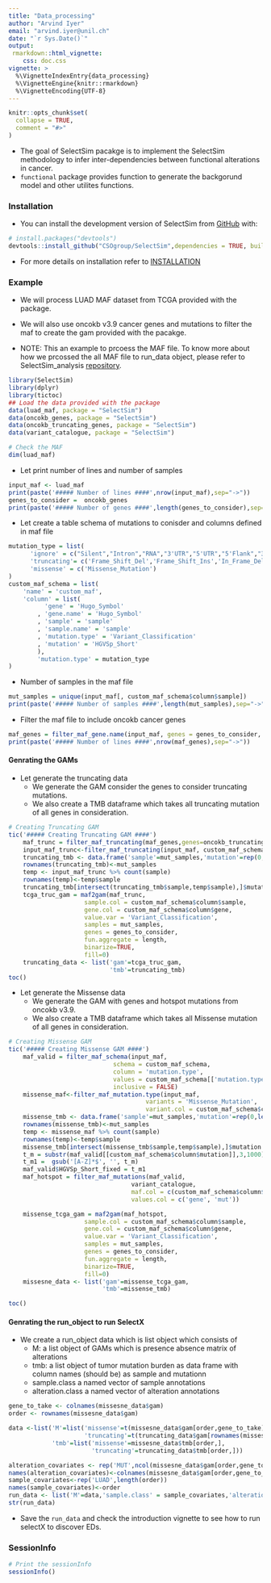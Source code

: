 ```yaml
---
title: "Data_processing"
author: "Arvind Iyer"
email: "arvind.iyer@unil.ch"
date: "`r Sys.Date()`"
output: 
 rmarkdown::html_vignette:
    css: doc.css
vignette: >
  %\VignetteIndexEntry{data_processing}
  %\VignetteEngine{knitr::rmarkdown}
  %\VignetteEncoding{UTF-8}
---
```


```r
knitr::opts_chunk$set(
  collapse = TRUE,
  comment = "#>"
)
```

- The goal of SelectSim pacakge is to implement the SelectSim methodology to infer inter-dependencies between functional alterations in cancer.
- `functional` package provides function to generate the backgorund model and other utilites functions.

### Installation

- You can install the development version of SelectSim from [GitHub](https://github.com/CSOgroup/SelectSim) with:

``` r
# install.packages("devtools")
devtools::install_github("CSOgroup/SelectSim",dependencies = TRUE, build_vignettes = TRUE)
```

- For more details on installation refer to [INSTALLATION](https://github.com/CSOgroup/SelectSim/blob/main/INSTALLATION.md)

### Example

- We will process LUAD MAF dataset from TCGA provided with the package.
- We will also use oncokb v3.9 cancer genes and mutations to filter the maf to create the gam provided with the pacakge.

- NOTE: This an example to prcoess the MAF file. To know more about how we prcossed the all MAF file to run_data object, please refer to SelectSim_analysis [repository](https://github.com/CSOgroup/SelectSim_analysis).


```r
library(SelectSim)
library(dplyr)
library(tictoc)
## Load the data provided with the package
data(luad_maf, package = "SelectSim")
data(oncokb_genes, package = "SelectSim")
data(oncokb_truncating_genes, package = "SelectSim")
data(variant_catalogue, package = "SelectSim")
```

```r
# Check the MAF
dim(luad_maf)
```

- Let print number of lines and number of samples

```r
input_maf <- luad_maf
print(paste('##### Number of lines ####',nrow(input_maf),sep="->"))
genes_to_consider =  oncokb_genes
print(paste('##### Number of genes ####',length(genes_to_consider),sep="->"))
```

- Let create a table schema of mutations to conisder and columns defined in maf file

```r
mutation_type = list(
      'ignore' = c("Silent","Intron","RNA","3'UTR","5'UTR","5'Flank","3'Flank","IGR"),
      'truncating'= c('Frame_Shift_Del','Frame_Shift_Ins','In_Frame_Del','In_Frame_Ins','Nonsense_Mutation','Nonstop_Mutation','Splice_Region','Splice_Site','Translation_Start_Site'),
      'missense' = c('Missense_Mutation')
)
custom_maf_schema = list(
    'name' = 'custom_maf',
    'column' = list(
          'gene' = 'Hugo_Symbol'
        , 'gene.name' = 'Hugo_Symbol'
        , 'sample' = 'sample'
        , 'sample.name' = 'sample'
        , 'mutation.type' = 'Variant_Classification'
        , 'mutation' = 'HGVSp_Short'
        ),
        'mutation.type' = mutation_type
)
```

- Number of samples in the maf file

```r
mut_samples = unique(input_maf[, custom_maf_schema$column$sample])
print(paste('##### Number of samples ####',length(mut_samples),sep="->"))
```


- Filter the maf file to include oncokb cancer genes

```r
maf_genes = filter_maf_gene.name(input_maf, genes = genes_to_consider, gene.col = custom_maf_schema$column$gene)
print(paste('##### Number of lines ####',nrow(maf_genes),sep="->"))
```

#### Genrating the GAMs

- Let generate the truncating data
  - We generate the GAM consider the genes to consider truncating mutations.
  - We also create a TMB dataframe which takes all truncating mutation of all genes in consideration.

```r
# Creating Truncating GAM
tic('##### Creating Truncating GAM ####')
    maf_trunc = filter_maf_truncating(maf_genes,genes=oncokb_truncating_genes, custom_maf_schema)
    input_maf_trunc<-filter_maf_truncating(input_maf, custom_maf_schema)
    truncating_tmb <- data.frame('sample'=mut_samples,'mutation'=rep(0,length(mut_samples)))
    rownames(truncating_tmb)<-mut_samples
    temp <- input_maf_trunc %>% count(sample) 
    rownames(temp)<-temp$sample
    truncating_tmb[intersect(truncating_tmb$sample,temp$sample),]$mutation <-temp[intersect(truncating_tmb$sample,temp$sample),'n']
    tcga_truc_gam = maf2gam(maf_trunc,
                     sample.col = custom_maf_schema$column$sample,
                     gene.col = custom_maf_schema$column$gene,
                     value.var = 'Variant_Classification',
                     samples = mut_samples,
                     genes = genes_to_consider,
                     fun.aggregate = length,
                     binarize=TRUE,
                     fill=0)
    truncating_data <- list('gam'=tcga_truc_gam,
                            'tmb'=truncating_tmb)
toc()
```

- Let generate the Missense data
  - We generate the GAM with genes and hotspot mutations from oncokb v3.9.
  - We also create a TMB dataframe which takes all Missense mutation of all genes in consideration.

```r
# Creating Missense GAM
tic('##### Creating Missense GAM ####')
    maf_valid = filter_maf_schema(input_maf,
                             schema = custom_maf_schema,
                             column = 'mutation.type',
                             values = custom_maf_schema[['mutation.type']][['ignore']],
                             inclusive = FALSE)
    missense_maf<-filter_maf_mutation.type(input_maf,
                                      variants = 'Missense_Mutation',
                                      variant.col = custom_maf_schema$column$mutation.type)
    missense_tmb <- data.frame('sample'=mut_samples,'mutation'=rep(0,length(mut_samples)))
    rownames(missense_tmb)<-mut_samples
    temp <- missense_maf %>% count(sample) 
    rownames(temp)<-temp$sample
    missense_tmb[intersect(missense_tmb$sample,temp$sample),]$mutation <-temp[intersect(missense_tmb$sample,temp$sample),'n']
    t_m = substr(maf_valid[[custom_maf_schema$column$mutation]],3,1000)
    t_m1 =  gsub('[A-Z]*$', '', t_m)
    maf_valid$HGVSp_Short_fixed = t_m1
    maf_hotspot = filter_maf_mutations(maf_valid,
                                  variant_catalogue,
                                  maf.col = c(custom_maf_schema$column$gene, 'HGVSp_Short_fixed'),
                                  values.col = c('gene', 'mut'))

    missense_tcga_gam = maf2gam(maf_hotspot,
                     sample.col = custom_maf_schema$column$sample,
                     gene.col = custom_maf_schema$column$gene,
                     value.var = 'Variant_Classification',
                     samples = mut_samples,
                     genes = genes_to_consider,
                     fun.aggregate = length,
                     binarize=TRUE,
                     fill=0)
    missesne_data <- list('gam'=missense_tcga_gam,
                          'tmb'=missense_tmb)

toc()
```

#### Genrating the run_object to run SelectX

- We create a run_object data which is list object which consists of 
  - M: a list object of GAMs which is presence absence matrix of alterations
  - tmb: a list object of tumor mutation burden as data frame with column names (should be) as sample and mutationn
  - sample.class a named vector of sample annotations
  - alteration.class a named vector of alteration annotations

```r
gene_to_take <- colnames(missesne_data$gam)
order <- rownames(missesne_data$gam)

data <-list('M'=list('missense'=t(missesne_data$gam[order,gene_to_take]),
                     'truncating'=t(truncating_data$gam[rownames(missesne_data$gam[order,]),gene_to_take])),
            'tmb'=list('missense'=missesne_data$tmb[order,],
                       'truncating'=truncating_data$tmb[order,]))

alteration_covariates <- rep('MUT',ncol(missesne_data$gam[order,gene_to_take]))
names(alteration_covariates)<-colnames(missesne_data$gam[order,gene_to_take])
sample_covariates<-rep('LUAD',length(order))
names(sample_covariates)<-order
run_data <- list('M'=data,'sample.class' = sample_covariates,'alteration.class' = alteration_covariates)
str(run_data)
```

- Save the `run_data` and check the introduction vignette to see how to run selectX to discover EDs. 

### SessionInfo
```r
# Print the sessionInfo
sessionInfo()
```